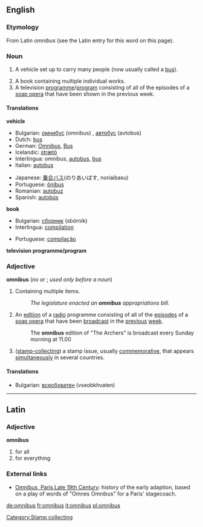 ==English==

===Etymology===
From Latin ''omnibus'' (see the Latin entry for this word on this page).

===Noun===
{{en-noun-reg-es}}

# {{obsolete}} A vehicle set up to carry many people (now usually called a [[bus]]).
# A book containing multiple individual works.
# A television [[programme]]/[[program]] consisting of all of the episodes of a [[soap opera]] that have been shown in the previous week.

====Translations====

'''vehicle'''
{{top}}
*Bulgarian: [[омнибус]] (omnibus) {{m}}, [[автобус]] (avtobus) {{m}}
*Dutch: [[bus#Dutch|bus]]
*German: [[Omnibus]], [[Bus#German|Bus]] {{m}}
*Icelandic: [[strætó]] {{m}}
*Interlingua: omnibus, [[autobus]], [[bus#Interlingua|bus]]
*Italian: [[autobus]] {{m}}
{{mid}}
*Japanese: [[乗合]][[バス]](のりあいばす, noriaibasu)
*Portuguese: [[ônibus]] {{m}}
*Romanian: [[autobuz]] {{n}}
*Spanish: [[autobús]] {{m}}
{{bottom}}

'''book'''
{{top}}
*Bulgarian: [[сборник]] (sbórnik) {{m}}
*Interlingua: [[compilation#Interlingua|compilation]]
{{mid}}
*Portuguese: [[compilação]] {{f}}
{{bottom}}

'''television programme/program'''
{{top}}
{{mid}}
{{bottom}}

===Adjective===
'''omnibus''' (''no'' {{compar}} ''or'' {{superl}}; ''used only before a noun'')

# Containing multiple items.
#:''The legislature enacted an '''omnibus''' appropriations bill.''
# An [[edition]] of a [[radio]] programme consisting of all of the [[episode]]s of a [[soap opera]] that have been [[broadcast]] in the [[previous]] [[week]].
#: The '''omnibus''' edition of "The Archers" is broadcast every Sunday morning at 11.00
#([[stamp-collecting]]) a stamp issue, usually [[commemorative]], that appears [[simultaneously]] in several countries. 

====Translations====
*Bulgarian: [[всеобхватен]] (vseobkhvaten) {{m}}


----

==Latin==
===Adjective===
'''omnibus'''

#for all
#for everything

===External links===
*[http://people.hofstra.edu/geotrans/eng/ch6en/conc6en/omni.html Omnibus, Paris Late 19th Century]: history of the early adaption, based on a play of words of "Omnes Omnibus" for a Paris' stagecoach.

[[Category:Stamp collecting]]

[[de:omnibus]]
[[fr:omnibus]]
[[it:omnibus]]
[[pl:omnibus]]